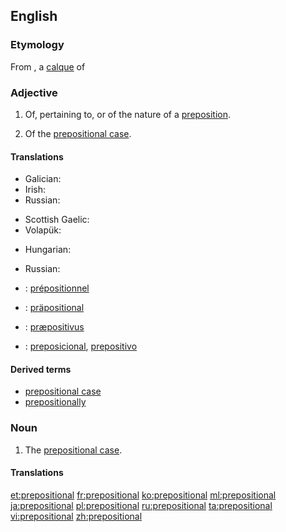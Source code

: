 ==English==

===Etymology===
From {{etyl|la|en}} {{term|praepositio|lang=la|a setting before, a preposition (grammar)}}, <!--{{term|pre-}}, from {{etyl|la|en}} ''præ-'' (before); + {{term|position}}, from {{etyl|fro|en}} {{term|position|lang=fro}}, from Latin {{term|positio||placing, putting|lang=la}}, from ''posit-'', past participle of {{term|ponere}} (to lay, put, place, set), from Proto-Indo-European *''po-s(i)nere'', from *''apo-'' (off, away) + *''sinere''' (to leave, to let); + adjective suffix {{term|-al}} from Latin {{term|-alis}}.-->a [[calque]] of {{etyl|grc|en}} {{term|πρόθεσις|lang=grc||tr=prothesis|a setting before, preposition (grammar)}} {{suffix||al}}

===Adjective===
{{en-adj|-}}

# Of, pertaining to, or of the nature of a [[preposition]].
# {{context|grammar|lang=en}} Of the [[prepositional case]].

====Translations====
{{trans-top|of, pertaining to, or of the nature of a preposition}}
* Galician: {{t|gl|preposicional}}
* Irish: {{t|ga|réamhfhoclach}}
* Russian: {{t+|ru|предложный|tr=pr'edlóžnyj}}
{{trans-mid}}
* Scottish Gaelic: {{t|gd|roimhearach}}
* Volapük: {{t|vo|präpodik}}
{{trans-bottom}}

{{trans-top|of the prepositional case}}
* Hungarian: {{t|hu|elöljárós}}
{{trans-mid}}
* Russian: {{t+|ru|предложный|tr=pr'edlóžnyj}}
{{trans-bottom}}

{{checktrans-top}}
* {{ttbc|fr}}: [[prépositionnel]]
* {{ttbc|de}}: [[präpositional]]
{{trans-mid}}
* {{ttbc|la}}: [[præpositivus]]
* {{ttbc|es}}: [[preposicional]], [[prepositivo]]
{{trans-bottom}}

====Derived terms====
* [[prepositional case]]
* [[prepositionally]]

===Noun===
{{en-noun}}

# {{context|grammar|lang=en}} The [[prepositional case]].

====Translations====
{{trans-see|the prepositional case|prepositional case}}

[[et:prepositional]]
[[fr:prepositional]]
[[ko:prepositional]]
[[ml:prepositional]]
[[ja:prepositional]]
[[pl:prepositional]]
[[ru:prepositional]]
[[ta:prepositional]]
[[vi:prepositional]]
[[zh:prepositional]]